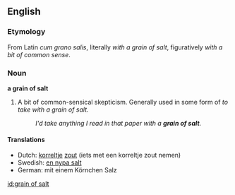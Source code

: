 ==English==

===Etymology===
From Latin ''cum grano salis'', literally ''with a grain of salt'', figuratively ''with a bit of common sense''.

===Noun===

'''a grain of salt'''

# A bit of common-sensical skepticism.  Generally used in some form of ''to take with a grain of salt.''
#: ''I'd take anything I read in that paper with a '''grain of salt'''.''

====Translations====
*Dutch: [[korrel]]tje [[zout]] (iets met een korreltje zout nemen)
*Swedish: [[en nypa salt]]
*German: mit einem Körnchen Salz

[[id:grain of salt]]